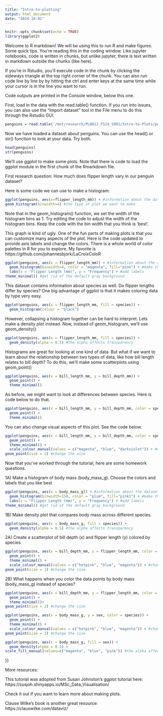 ```yaml
---
title: "Intro-to-plotting"
output: html_document
date: "2024-10-01"
---
```


```r
knitr::opts_chunk$set(echo = TRUE)
library(ggplot2)

```

Welcome to R markdown! We will be using this to run R and make figures. Some quick tips. You're reading this in the coding window. Like jupyter notebooks, code is written in chunks, but unlike jupyter, there is text written in markdown outside the chunks (like here).

If you're in Rstudio, you'll execute code in the chunk by clicking the sideways triangle at the top right corner of the chunk. You can also run code line by line by by hitting the ctrl and enter keys at the same time while your cursor is in the line you want to run. 

Code outputs are printed in the Console window, below this one.

First, load in the data with the read.table() function. If you run into issues, you can also use the "Import dataset" tool in the File menu to do this through the Rstudio GUI.

```r
penguins = read.table('/mnt/research/PLB812_FS24_S001/Intro-to-Plots/penguins.txt', header=T)

```

Now we have loaded a dataset about penguins. You can use the head() or str() function to look at your data. Try both.

```r
head(penguins)
str(penguins)
```

We'll use ggplot to make some plots. Note that there is code to load the ggplot module in the first chunk of the Rmarkdown file.

First research question: How much does flipper length vary in our penguin dataset?


Here is some code we can use to make a histogram:
```r
ggplot(penguins, aes(x=flipper_length_mm)) + #information about the dataset
geom_histogram(binwidth=4) #the type of plot we want to make
```

Note that in the geom_histogram() function, we set the width of the histogram bins as 1. Try editing the code to adjust the width of the histogram bins. Keep the code with the bin width that you think is 'best'.

This graph is kind of ugly. One of the fun parts of making plots is that you can customize many aspects of the plot. Here is the code updated to provide axis labels and change the colors. There is a whole world of color palettes in R for you to explore. My favorite is https://github.com/johannesbjork/LaCroixColoR

```r
ggplot(penguins, aes(x = flipper_length_mm)) + #information about the dataset
  geom_histogram(binwidth=4, color = "magenta", fill="pink") + #make the figure
  labs(x = "Flipper Length (mm)", y = "Frequency") + #add labels
theme_minimal() #get rid of the default gray background

```

This dataset contains information about species as well. Do flipper lengths differ by species? One big advantage of ggplot is that it makes coloring data by type very easy.

```r
ggplot(penguins, aes(x = flipper_length_mm, fill = species)) +
  geom_histogram(colour = "black")

```

However, collapsing a histogram together can be hard to interpret. Lets make a density plot instead. Now, instead of geom_histogram, we'll use geom_density()

```r
ggplot(penguins, aes(x = flipper_length_mm, fill = species)) +
  geom_density(alpha = 0.5) #the alpha affects transparency
```

Histograms are great for looking at one kind of data. But what if we want to learn about the relationship between two types of data, like how bill length relates to bill depth? To do this, we'll make some scatterplots using geom_point()


```r
ggplot(penguins, aes(x = bill_length_mm, y = bill_depth_mm)) +
  geom_point() +
  theme_minimal()
```

As before, we might want to look at differences between species. Here is code below to do that.

```r
ggplot(penguins, aes(x = bill_length_mm, y = bill_depth_mm, color = species)) +
  geom_point() +
  theme_minimal()
```

You can also change visual aspects of this plot. See the code below.

```r
ggplot(penguins, aes(x = bill_length_mm, y = bill_depth_mm, color = species)) +
  geom_point() +
  theme_minimal() +
  scale_colour_manual(values = c("magenta", "blue", "darkviolet")) + #change the color
geom_point(size = 2) #change the size 


```


Now that you've worked through the tutorial, here are some homework questions.

1A) Make a histogram of body mass (body_mass_g). Choose the colors and labels that you like best

```r
ggplot(penguins, aes(x = body_mass_g)) + #information about the dataset
  geom_histogram(binwidth=150, color = "plum", fill="pink1") + #make the figure
  labs(x = "Flipper Length (mm)", y = "Frequency") + #add labels
theme_minimal() #get rid of the default gray background
```

1B) Make density plot that compares body mass across different species.

```r
ggplot(penguins, aes(x = body_mass_g, fill = species)) +
  geom_density(alpha = 0.5) #the alpha affects transparency 
```

2A) Create a scatterplot of bill depth (x) and flipper length (y) colored by species.

```r
ggplot(penguins, aes(x = bill_depth_mm, y = flipper_length_mm, color = species)) +
  geom_point() +
  theme_minimal() +
  scale_colour_manual(values = c("hotpink", "blue", "magenta")) + #change the color
geom_point(size = 2) #change the size 
```

2B) What happens when you color the data points by body mass (body_mass_g) instead of species?

```r
ggplot(penguins, aes(x = bill_depth_mm, y = flipper_length_mm, color = (body_mass_g))) +
  geom_point() +
  theme_minimal()+
geom_point(size = 2) #change the size 
```
```r
ggplot(penguins, aes(x = body_mass_g, y = sex, color = species)) +
  geom_point() +
  theme_minimal() +
  scale_colour_manual(values = c("hotpink", "blue", "magenta")) + #change the color
geom_point(size = 2) #change the size 
```
```r
ggplot(penguins, aes(x = body_mass_g, fill = sex)) +
  geom_density(alpha = 0.5) + 
scale_fill_manual(values=c("magenta", "blue", "pink")) #the alpha affects transparency

```
}}


More resources:

This tutorial was adopted from Susan Johnston's ggplot tutorial here: https://susjoh.shinyapps.io/MSc_Data_Visualisation/

Check it out if you want to learn more about making plots.

Clause Wilke's book is another great resource: https://clauswilke.com/dataviz/
